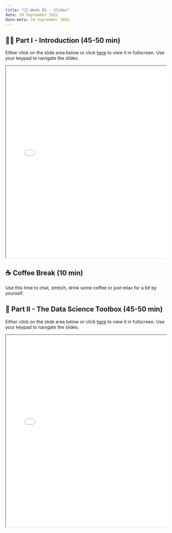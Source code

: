 ---
title: "👨‍🏫 Week 01 - Slides"
date: 19 September 2022
date-meta: 19 September 2022
---

## 👨‍🏫 Part I - Introduction (45-50 min)

Either click on the slide area below or click [here](/slides/week01_slides_part1.qmd) to view it in fullscreen.
Use your keypad to navigate the slides.


<div class="container" style="position: relative;overflow: hidden;width: 100%;min-height:600px;">
<iframe src="/slides/week01_slides_part1.html" style="position=absolute;top: 0;left: 0;bottom: 0;right: 0;width: 100%;min-height:600px;"></iframe>
</div>

## ☕ Coffee Break  (10 min)
Use this time to chat, stretch, drink some coffee or just relax for a bit by yourself.


## 🧰 Part II - The Data Science Toolbox (45-50 min)


Either click on the slide area below or click [here](/slides/week01_slides_part2.qmd) to view it in fullscreen.
Use your keypad to navigate the slides.

<div class="container" style="position: relative;overflow: hidden;width: 100%;min-height:600px;">
<iframe src="/slides/week01_slides_part2.html" style="position=absolute;top: 0;left: 0;bottom: 0;right: 0;width: 100%;min-height:600px;"></iframe>
</div>